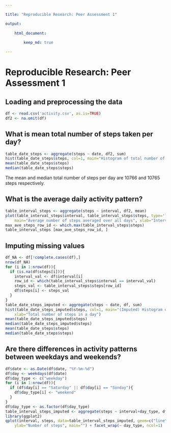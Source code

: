 ```yaml
---

title: "Reproducible Research: Peer Assessment 1"

output: 
  
	html_document:
    
		keep_md: true

---
```



# Reproducible Research: Peer Assessment 1

## Loading and preprocessing the data
```r
df <- read.csv('activity.csv', as.is=TRUE) 
df2 <- na.omit(df) 
```

## What is mean total number of steps taken per day?
```r
table_date_steps <- aggregate(steps ~ date, df2, sum)
hist(table_date_steps$steps, col=1, main="Histogram of total number of steps per day", xlab="Total number of steps in a day")
mean(table_date_steps$steps)
median(table_date_steps$steps)
```
The mean and median total number of steps per day are 10766 and 10765 steps respectively.

## What is the average daily activity pattern?
```r
table_interval_steps <- aggregate(steps ~ interval, df2, mean)
plot(table_interval_steps$interval, table_interval_steps$steps, type='l', col=1, 
	main="Average number of steps averaged over all days", xlab="Interval", ylab="Average number of steps")
max_ave_steps_row_id <- which.max(table_interval_steps$steps)
table_interval_steps [max_ave_steps_row_id, ]
```

## Imputing missing values
```r
df_NA <- df[!complete.cases(df),]
nrow(df_NA)
for (i in 1:nrow(df)){
  if (is.na(df$steps[i])){
    interval_val <- df$interval[i]
    row_id <- which(table_interval_steps$interval == interval_val)
    steps_val <- table_interval_steps$steps[row_id]
    df$steps[i] <- steps_val
  }
}
table_date_steps_imputed <- aggregate(steps ~ date, df, sum)
hist(table_date_steps_imputed$steps, col=1, main="(Imputed) Histogram of total number of steps per day", 
	xlab="Total number of steps in a day")
mean(table_date_steps_imputed$steps)
median(table_date_steps_imputed$steps)
mean(table_date_steps$steps)
median(table_date_steps$steps)
```

## Are there differences in activity patterns between weekdays and weekends?

```r
df$date <- as.Date(df$date, "%Y-%m-%d")
df$day <- weekdays(df$date)
df$day_type <- c("weekday")
for (i in 1:nrow(df)){
  if (df$day[i] == "Saturday" || df$day[i] == "Sunday"){
    df$day_type[i] <- "weekend"
  }
}
df$day_type <- as.factor(df$day_type)
table_interval_steps_imputed <- aggregate(steps ~ interval+day_type, df, mean)
library(ggplot2)
qplot(interval, steps, data=table_interval_steps_imputed, geom=c("line"), xlab="Interval", 
	ylab="Number of steps", main="") + facet_wrap(~ day_type, ncol=1)
```